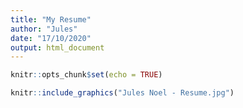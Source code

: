 ```yaml
---
title: "My Resume"
author: "Jules"
date: "17/10/2020"
output: html_document
---
```


```r
knitr::opts_chunk$set(echo = TRUE)
```

```r
knitr::include_graphics("Jules Noel - Resume.jpg")
```